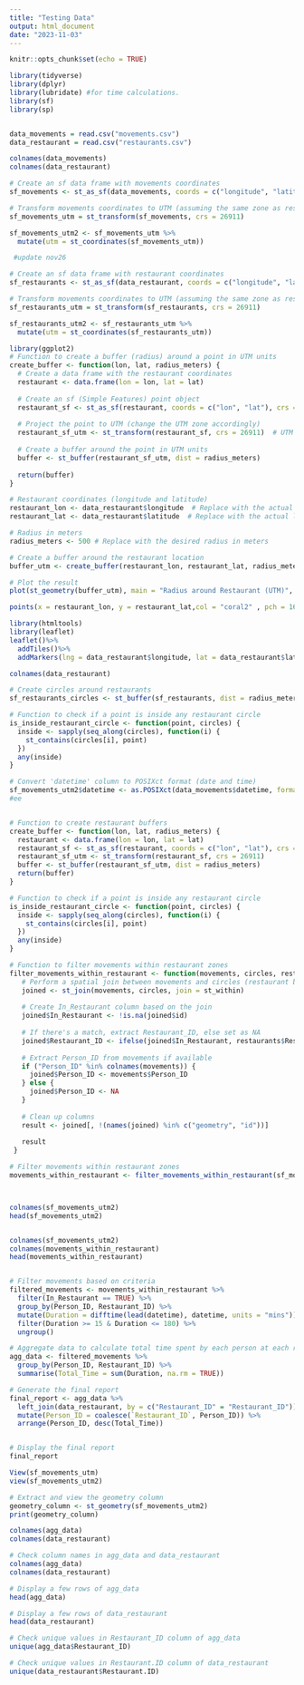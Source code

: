 ---
title: "Testing Data"
output: html_document
date: "2023-11-03"
---

```{r setup, include=FALSE}
knitr::opts_chunk$set(echo = TRUE)
```

```{r}
library(tidyverse)
library(dplyr)
library(lubridate) #for time calculations.
library(sf)
library(sp)


data_movements = read.csv("movements.csv")
data_restaurant = read.csv("restaurants.csv")

colnames(data_movements)
colnames(data_restaurant)
```

```{r}
# Create an sf data frame with movements coordinates
sf_movements <- st_as_sf(data_movements, coords = c("longitude", "latitude"), crs = 4326)

# Transform movements coordinates to UTM (assuming the same zone as restaurants)
sf_movements_utm = st_transform(sf_movements, crs = 26911)

sf_movements_utm2 <- sf_movements_utm %>%
  mutate(utm = st_coordinates(sf_movements_utm))
```

```{r}
 #update nov26

# Create an sf data frame with restaurant coordinates
sf_restaurants <- st_as_sf(data_restaurant, coords = c("longitude", "latitude"), crs = 4326)

# Transform movements coordinates to UTM (assuming the same zone as restaurants)
sf_restaurants_utm = st_transform(sf_restaurants, crs = 26911)

sf_restaurants_utm2 <- sf_restaurants_utm %>%
  mutate(utm = st_coordinates(sf_restaurants_utm))

```

```{r}
library(ggplot2)
# Function to create a buffer (radius) around a point in UTM units
create_buffer <- function(lon, lat, radius_meters) {
  # Create a data frame with the restaurant coordinates
  restaurant <- data.frame(lon = lon, lat = lat)
  
  # Create an sf (Simple Features) point object
  restaurant_sf <- st_as_sf(restaurant, coords = c("lon", "lat"), crs = 4326)
  
  # Project the point to UTM (change the UTM zone accordingly)
  restaurant_sf_utm <- st_transform(restaurant_sf, crs = 26911)  # UTM zone 33N
  
  # Create a buffer around the point in UTM units
  buffer <- st_buffer(restaurant_sf_utm, dist = radius_meters)
  
  return(buffer)
}

# Restaurant coordinates (longitude and latitude)
restaurant_lon <- data_restaurant$longitude  # Replace with the actual longitude of the restaurant
restaurant_lat <- data_restaurant$latitude  # Replace with the actual latitude of the restaurant

# Radius in meters
radius_meters <- 500 # Replace with the desired radius in meters

# Create a buffer around the restaurant location
buffer_utm <- create_buffer(restaurant_lon, restaurant_lat, radius_meters)

# Plot the result
plot(st_geometry(buffer_utm), main = "Radius around Restaurant (UTM)", col = "lightblue", lwd = 1)

points(x = restaurant_lon, y = restaurant_lat,col = "coral2" , pch = 16, cex = 2)  # Plot the restaurant location


```


```{r}
library(htmltools)
library(leaflet)
leaflet()%>%
  addTiles()%>%
  addMarkers(lng = data_restaurant$longitude, lat = data_restaurant$latitude, popup = data_restaurant$Name)

colnames(data_restaurant)
```

```{r}
# Create circles around restaurants
sf_restaurants_circles <- st_buffer(sf_restaurants, dist = radius_meters)

# Function to check if a point is inside any restaurant circle
is_inside_restaurant_circle <- function(point, circles) {
  inside <- sapply(seq_along(circles), function(i) {
    st_contains(circles[i], point)
  })
  any(inside)
}
```

```{r}
# Convert 'datetime' column to POSIXct format (date and time)
sf_movements_utm2$datetime <- as.POSIXct(data_movements$datetime, format = "%Y-%m-%d %H:%M:%S")
#ee


# Function to create restaurant buffers
create_buffer <- function(lon, lat, radius_meters) {
  restaurant <- data.frame(lon = lon, lat = lat)
  restaurant_sf <- st_as_sf(restaurant, coords = c("lon", "lat"), crs = 4326)
  restaurant_sf_utm <- st_transform(restaurant_sf, crs = 26911)
  buffer <- st_buffer(restaurant_sf_utm, dist = radius_meters)
  return(buffer)
}

# Function to check if a point is inside any restaurant circle
is_inside_restaurant_circle <- function(point, circles) {
  inside <- sapply(seq_along(circles), function(i) {
    st_contains(circles[i], point)
  })
  any(inside)
}

# Function to filter movements within restaurant zones
filter_movements_within_restaurant <- function(movements, circles, restaurants) {
   # Perform a spatial join between movements and circles (restaurant buffers)
   joined <- st_join(movements, circles, join = st_within)
   
   # Create In_Restaurant column based on the join
   joined$In_Restaurant <- !is.na(joined$id)
   
   # If there's a match, extract Restaurant_ID, else set as NA
   joined$Restaurant_ID <- ifelse(joined$In_Restaurant, restaurants$Restaurant_ID[joined$In_Restaurant], NA)
   
   # Extract Person_ID from movements if available
   if ("Person_ID" %in% colnames(movements)) {
     joined$Person_ID <- movements$Person_ID
   } else {
     joined$Person_ID <- NA
   }
   
   # Clean up columns
   result <- joined[, !(names(joined) %in% c("geometry", "id"))]
   
   result
 }

# Filter movements within restaurant zones
movements_within_restaurant <- filter_movements_within_restaurant(sf_movements_utm2, buffer_utm, sf_restaurants_utm2)



colnames(sf_movements_utm2)
head(sf_movements_utm2)


colnames(sf_movements_utm2)
colnames(movements_within_restaurant)
head(movements_within_restaurant)


# Filter movements based on criteria
filtered_movements <- movements_within_restaurant %>%
  filter(In_Restaurant == TRUE) %>%
  group_by(Person_ID, Restaurant_ID) %>%
  mutate(Duration = difftime(lead(datetime), datetime, units = "mins")) %>%
  filter(Duration >= 15 & Duration <= 180) %>%
  ungroup()

# Aggregate data to calculate total time spent by each person at each restaurant
agg_data <- filtered_movements %>%
  group_by(Person_ID, Restaurant_ID) %>%
  summarise(Total_Time = sum(Duration, na.rm = TRUE))

# Generate the final report
final_report <- agg_data %>%
  left_join(data_restaurant, by = c("Restaurant_ID" = "Restaurant_ID")) %>%
  mutate(Person_ID = coalesce(`Restaurant_ID`, Person_ID)) %>%
  arrange(Person_ID, desc(Total_Time))


# Display the final report
final_report
```

```{r}
View(sf_movements_utm)
view(sf_movements_utm2)

# Extract and view the geometry column
geometry_column <- st_geometry(sf_movements_utm2)
print(geometry_column)

colnames(agg_data)
colnames(data_restaurant)

```

```{r}
# Check column names in agg_data and data_restaurant
colnames(agg_data)
colnames(data_restaurant)

# Display a few rows of agg_data
head(agg_data)

# Display a few rows of data_restaurant
head(data_restaurant)

# Check unique values in Restaurant_ID column of agg_data
unique(agg_data$Restaurant_ID)

# Check unique values in Restaurant.ID column of data_restaurant
unique(data_restaurant$Restaurant.ID)



```

